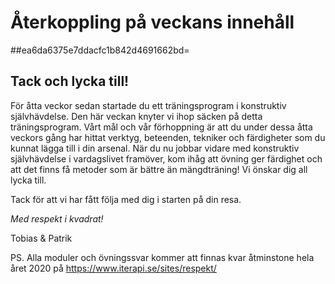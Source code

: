 # Återkoppling på veckans innehåll

##ea6da6375e7ddacfc1b842d4691662bd=

## Tack och lycka till!

För åtta veckor sedan startade du ett träningsprogram i konstruktiv
självhävdelse. Den här veckan knyter vi ihop säcken på detta
träningsprogram. Vårt mål och vår förhoppning är att du under dessa åtta
veckors gång har hittat verktyg, beteenden, tekniker och färdigheter som
du kunnat lägga till i din arsenal. När du nu jobbar vidare med
konstruktiv självhävdelse i vardagslivet framöver, kom ihåg att övning
ger färdighet och att det finns få metoder som är bättre än
mängdträning! Vi önskar dig all lycka till.

Tack för att vi har fått följa med dig i starten på din resa.

*Med respekt i kvadrat!*

Tobias & Patrik

PS. Alla moduler och övningssvar kommer att finnas kvar åtminstone hela
året 2020 på <https://www.iterapi.se/sites/respekt/>
